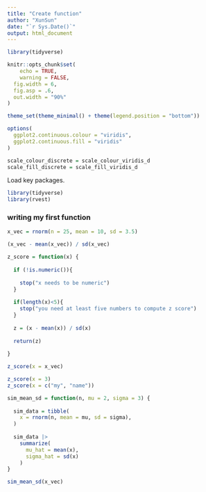 ```yaml
---
title: "Create function"
author: "XunSun"
date: "`r Sys.Date()`"
output: html_document
---
```


```r
library(tidyverse)

knitr::opts_chunk$set(
	echo = TRUE,
	warning = FALSE,
  fig.width = 6,
  fig.asp = .6,
  out.width = "90%"
)

theme_set(theme_minimal() + theme(legend.position = "bottom"))

options(
  ggplot2.continuous.colour = "viridis",
  ggplot2.continuous.fill = "viridis"
)

scale_colour_discrete = scale_colour_viridis_d
scale_fill_discrete = scale_fill_viridis_d

```

Load key packages.

```r
library(tidyverse)
library(rvest)
```

### writing my first function


```r
x_vec = rnorm(n = 25, mean = 10, sd = 3.5)

(x_vec - mean(x_vec)) / sd(x_vec)
```

```r
z_score = function(x) {
  
  if (!is.numeric()){
    
    stop("x needs to be numeric")
  }
  
  if(length(x)<5){
    stop("you need at least five numbers to compute z score")
  } 
  
  z = (x - mean(x)) / sd(x)
  
  return(z)
  
}

z_score(x = x_vec)
```
```r
z_score(x = 3)
z_score(x = c("my", "name"))

```

```r
sim_mean_sd = function(n, mu = 2, sigma = 3) {
  
  sim_data = tibble(
    x = rnorm(n, mean = mu, sd = sigma),
  )
  
  sim_data |> 
    summarize(
      mu_hat = mean(x),
      sigma_hat = sd(x)
    )
}

sim_mean_sd(x_vec)
```


